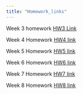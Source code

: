 ```yaml
---
title: "Homework_links"
---
```

Week 3 homework [HW3 Link](HW3.html) 

Week 4 Homework [HW4 link](HW4.html)

Week 5 Homework [HW5 link](HW5.html)

Week 6 Homework [HW6 link](HW6.html)

Week 7 Homework [HW7 link](HW7.html)

Week 8 Homework [HW8 link](HW8.html)
